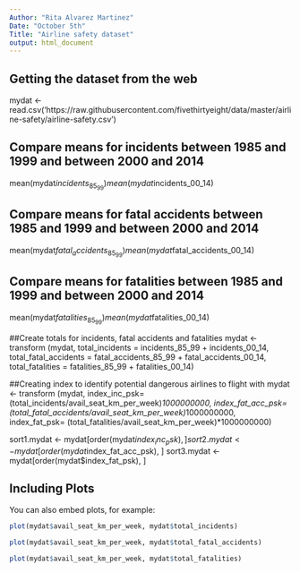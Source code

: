 ```yaml
---
Author: "Rita Alvarez Martinez"
Date: "October 5th"
Title: "Airline safety dataset"
output: html_document
---
```



## Getting the dataset from the web
mydat <-read.csv('https://raw.githubusercontent.com/fivethirtyeight/data/master/airline-safety/airline-safety.csv')

## Compare means for incidents between 1985 and 1999 and between 2000 and 2014
mean(mydat$incidents_85_99)
mean(mydat$incidents_00_14)

## Compare means for fatal accidents between 1985 and 1999 and between 2000 and 2014
mean(mydat$fatal_accidents_85_99)
mean(mydat$fatal_accidents_00_14)

## Compare means for fatalities between 1985 and 1999 and between 2000 and 2014
mean(mydat$fatalities_85_99)
mean(mydat$fatalities_00_14)


##Create totals for incidents, fatal accidents and fatalities
mydat <- transform (mydat,
total_incidents = incidents_85_99 + incidents_00_14,
total_fatal_accidents = fatal_accidents_85_99 + fatal_accidents_00_14,
total_fatalities = fatalities_85_99 + fatalities_00_14)

##Creating index to identify potential dangerous airlines to flight with
mydat <- transform (mydat,
index_inc_psk= (total_incidents/avail_seat_km_per_week)*1000000000,
index_fat_acc_psk= (total_fatal_accidents/avail_seat_km_per_week)*1000000000,
index_fat_psk= (total_fatalities/avail_seat_km_per_week)*1000000000)

sort1.mydat <- mydat[order(mydat$index_inc_psk), ]
sort2.mydat <- mydat[order(mydat$index_fat_acc_psk), ]
sort3.mydat <- mydat[order(mydat$index_fat_psk), ]

## Including Plots

You can also embed plots, for example:

```r
plot(mydat$avail_seat_km_per_week, mydat$total_incidents)
```

```r
plot(mydat$avail_seat_km_per_week, mydat$total_fatal_accidents)
```

```r
plot(mydat$avail_seat_km_per_week, mydat$total_fatalities)
```

